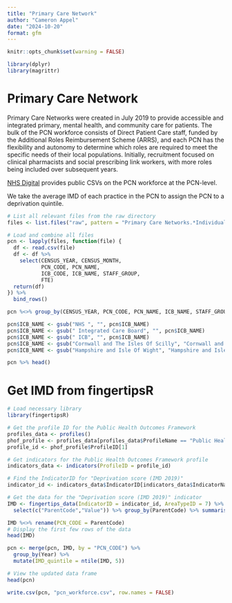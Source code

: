 ```yaml
---
title: "Primary Care Network"
author: "Cameron Appel"
date: "2024-10-20"
format: gfm
---
```


```r
knitr::opts_chunk$set(warning = FALSE)

library(dplyr)
library(magrittr)
```

# Primary Care Network
Primary Care Networks were created in July 2019 to provide accessible and integrated primary, mental health, and community care for patients. The bulk of the PCN workforce consists of Direct Patient Care staff, funded by the Additional Roles Reimbursement Scheme (ARRS), and each PCN has the flexibility and autonomy to determine which roles are required to meet the specific needs of their local populations. Initially, recruitment focused on clinical pharmacists and social prescribing link workers, with more roles being included over subsequent years.

[NHS Digital](https://digital.nhs.uk/data-and-information/publications/statistical/primary-care-network-workforce) provides public CSVs on the PCN workforce at the PCN-level.

We take the average IMD of each practice in the PCN to assign the PCN to a deprivation quintile.


```r
# List all relevant files from the raw directory
files <- list.files("raw", pattern = "Primary Care Networks.*Individual Level.csv", full.names = TRUE)

# Load and combine all files
pcn <- lapply(files, function(file) {
  df <- read.csv(file)
  df <- df %>% 
    select(CENSUS_YEAR, CENSUS_MONTH,
           PCN_CODE, PCN_NAME, 
           ICB_CODE, ICB_NAME, STAFF_GROUP, 
           FTE)
  return(df)
}) %>% 
  bind_rows()

pcn %<>% group_by(CENSUS_YEAR, PCN_CODE, PCN_NAME, ICB_NAME, STAFF_GROUP) %>% summarise(FTE = sum(FTE, na.rm = TRUE)) %>% rename(Year = CENSUS_YEAR)

pcn$ICB_NAME <- gsub("NHS ", "", pcn$ICB_NAME)
pcn$ICB_NAME <- gsub(" Integrated Care Board", "", pcn$ICB_NAME)
pcn$ICB_NAME <- gsub(" ICB", "", pcn$ICB_NAME)
pcn$ICB_NAME <- gsub("Cornwall and The Isles Of Scilly", "Cornwall and the Isles of Scilly", pcn$ICB_NAME)
pcn$ICB_NAME <- gsub("Hampshire and Isle Of Wight", "Hampshire and Isle of Wight", pcn$ICB_NAME)

pcn %>% head()
```

# Get IMD from fingertipsR
```r
# Load necessary library
library(fingertipsR)

# Get the profile ID for the Public Health Outcomes Framework
profiles_data <- profiles()
phof_profile <- profiles_data[profiles_data$ProfileName == "Public Health Outcomes Framework", ]
profile_id <- phof_profile$ProfileID[1]

# Get indicators for the Public Health Outcomes Framework profile
indicators_data <- indicators(ProfileID = profile_id)

# Find the IndicatorID for "Deprivation score (IMD 2019)"
indicator_id <- indicators_data$IndicatorID[indicators_data$IndicatorName == "Deprivation score (IMD 2019)"]

# Get the data for the "Deprivation score (IMD 2019)" indicator
IMD <- fingertips_data(IndicatorID = indicator_id, AreaTypeID = 7) %>%
  select(c("ParentCode","Value")) %>% group_by(ParentCode) %>% summarise(IMD = mean(Value))

IMD %<>% rename(PCN_CODE = ParentCode)
# Display the first few rows of the data
head(IMD)
```

```r
pcn <- merge(pcn, IMD, by = "PCN_CODE") %>%
  group_by(Year) %>%
  mutate(IMD_quintile = ntile(IMD, 5))

# View the updated data frame
head(pcn)

write.csv(pcn, "pcn_workforce.csv", row.names = FALSE)
```